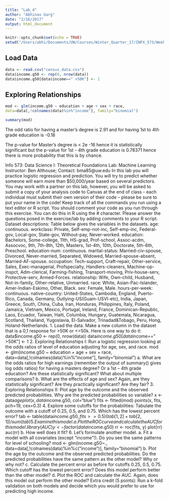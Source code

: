 ```yaml
---
title: "Lab_4"
author: "Abhinav Garg"
date: "2/16/2017"
output: html_document
---
```


```r
knitr::opts_chunk$set(echo = TRUE)
setwd("/Users/abhi/Documents/UW/Courses/Winter_Quarter_17/INFX_573/Week_6")
```

## Load Data
```r
data <- read.csv("census_data.csv")
data$income.g50 <- rep(0, nrow(data))
data$income.g50[data$income==" >50K"] <- 1
```

## Exploring Relationships

```r
mod <- glm(income.g50 ~ education + age + sex + race,
data=data[,!colnames(data)%in%"income"], family="binomial")
```

```r
summary(mod)
```

The odd ratio for having a master's degree is 2.91 
and for having 1st to 4th grade education is -0.18


The p-value for Master's degree is < 2e -16 hence it is statistically significant but the p-value for 1st - 4th grade education is 0.78371 hence there is more probability that this is by chance. 






Info 573: Data Science I: Theoretical Foundations
Lab: Machine Learning
Instructor: Ben Althouse; Contact: bma85@uw.edu
In this lab you will practice logistic regression and prediction. You will try to predict
whether someone will earn more than $50,000/year based on several predictors.
You may work with a partner on this lab, however, you will be asked to submit a copy of
your analysis code to Canvas at the end of class - each individual must submit their own
version of their code – please be sure to put your name in the code! Keep track of all the
commands you run using a text editor or R script.
You should comment your code as you run through this exercise. You can do this in R
using the # character. Please answer the questions posed in the exercise/lab by adding
comments to your R script.
Dataset descriptions: Table below gives the variables in the datasets.
age: continuous.
workclass: Private, Self-emp-not-inc, Self-emp-inc, Federal-gov, Local-gov, State-gov,
Without-pay, Never-worked.
education: Bachelors, Some-college, 11th, HS-grad, Prof-school, Assoc-acdm, Assocvoc,
9th, 7th-8th, 12th, Masters, 1st-4th, 10th, Doctorate, 5th-6th, Preschool.
education-num: continuous.
marital-status: Married-civ-spouse, Divorced, Never-married, Separated, Widowed,
Married-spouse-absent, Married-AF-spouse.
occupation: Tech-support, Craft-repair, Other-service, Sales, Exec-managerial, Profspecialty,
Handlers-cleaners, Machine-op-inspct, Adm-clerical, Farming-fishing,
Transport-moving, Priv-house-serv, Protective-serv, Armed-Forces.
relationship: Wife, Own-child, Husband, Not-in-family, Other-relative, Unmarried.
race: White, Asian-Pac-Islander, Amer-Indian-Eskimo, Other, Black.
sex: Female, Male.
hours-per-week: continuous.
native-country: United-States, Cambodia, England, Puerto-Rico, Canada, Germany,
Outlying-US(Guam-USVI-etc), India, Japan, Greece, South, China, Cuba, Iran,
Honduras, Philippines, Italy, Poland, Jamaica, Vietnam, Mexico, Portugal, Ireland,
France, Dominican-Republic, Laos, Ecuador, Taiwan, Haiti, Columbia, Hungary,
Guatemala, Nicaragua, Scotland, Thailand, Yugoslavia, El-Salvador, Trinadad&Tobago,
Peru, Hong, Holand-Netherlands.
1. Load the data.
Make a new column in the dataset that is a 0,1 response for >50K or <=50k. Here is one
way to do it:
data$income.g50 <- rep(0, nrow(data))
data$income.g50[data$income==" >50K"] <- 1
2. Exploring Relationships I: Run a logistic regression looking at the odds ratios of
level of education adjusting for age, sex, and race.
mod <- glm(income.g50 ~ education + age + sex + race,
data=data[,!colnames(data)%in%"income"], family="binomial")
a. What are the odds ratios for high earnings (remember the output of summary() gives
log odds ratios) for having a masters degree? Or a 1st – 4th grade education? Are these
statistically significant? What about multiple comparisons?
b. What are the effects of age and sex? Again, are they statistically significant? Are they
practically significant? Are they fair?
3. Exploring Relationships II: Plot age by the outcome and the observed predicted
probabilities. Why are the predicted probabilities so variable?
x <- data$age
plot(x, data$income.g50, col="blue")
fits <- fitted(mod)
points(x, fits, pch=19, cex=0.3)
4. Explore some cutoffs for the probabilities: Tabulate the outcome with a cutoff of
0.25, 0.5, and 0.75. Which has the lowest percent error?
tab <- table(data$income.g50, fits>=0.5)
(tab[1,2]+tab[2,1])/sum(tab)
5. Examine this model.
a. Plot the ROC curve and calculate the AUC for this model.
library(AUC)
y <- factor(data$income.g50)
rr <- roc(fits, y)
plot(rr)
auc(rr)
b. How well does it fit?
6. Let’s formulate another model.
a. Fit a model with all covariates (except “income”!). Do you see the same patterns for
level of schooling?
mod <- glm(income.g50~.,
data=data[,!colnames(data)%in%c("income")], family="binomial")
b. Plot the age by the outcome and the observed predicted probabilities. Do the
predicted probabilities have the same pattern as the other model? Why or why not?
c. Calculate the percent error as before for cutoffs 0.25, 0.5, 0.75. Which cutoff has the
lowest percent error? Does this model perform better than the other model?
d. Plot the ROC and calculate the AUC. Again, does this model out perform the other
model?
Extra credit (5 points): Run a k-fold validation on both models and decide which you
would prefer to use for predicting high income.